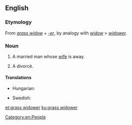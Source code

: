 ==English==

===Etymology===
From ''[[grass widow]]'' + ''[[-er]]'', by analogy with ''[[widow]]'' > ''[[widower]]''.

===Noun===
{{en-noun|head=[[grass]] [[widower]]}}

# {{context|idiomatic|rare|lang=en}} A married man whose [[wife]] is away.
# A divorcé.

====Translations====
{{trans-top|a married man whose wife is away}}
* Hungarian: {{t|hu|szalmaözvegy}}
{{trans-mid}}
* Swedish: {{t+|sv|gräsänkling|c}}
{{trans-bottom}}

[[Category:en:People]]

[[et:grass widower]]
[[ku:grass widower]]